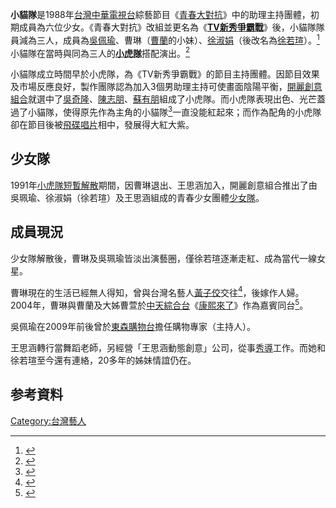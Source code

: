 {{Refimprove|time=2016-08-10T19:35:49+00:00}}
{{编修}}
'''小貓隊'''是1988年[[台湾中華電視台|台灣中華電視台]]綜藝節目《[[青春大對抗|青春大對抗]]》中的助理主持團體，初期成員為六位少女。《青春大對抗》改組並更名為《[[TV新秀爭霸站|'''TV新秀爭霸戰''']]》後，小貓隊隊員減為三人，成員為[[吳佩瑜|吳佩瑜]]、曹琳（[[曹蘭|曹蘭]]的小妹）、[[徐淑娟|徐淑娟]]（後改名為[[徐若瑄|徐若瑄]]）。<ref>{{cite web|title=小虎队原是小猫队陪衬 成员包括伊能静徐若瑄|url=http://ent.163.com/10/0211/05/5V7IKJ7L00031H2L.html|website=网易娱乐|accessdate=2016-08-10|deadurl=yes|archiveurl=https://web.archive.org/web/20160816044754/http://ent.163.com/10/0211/05/5V7IKJ7L00031H2L.html|archivedate=2016-08-16}}</ref>小貓隊在當時與同為三人的[[小虎隊_(台灣)|'''小虎隊''']]搭配演出。<ref>{{cite web|title=永远的小虎队：即使散了，也要祝愿彼此一路顺风！|url=http://www.bjd.com.cn/pw/wtj/201603/24/t20160324_11016807.html|website=京报网|accessdate=2016-08-10|deadurl=yes|archiveurl=https://web.archive.org/web/20160911103630/http://www.bjd.com.cn/pw/wtj/201603/24/t20160324_11016807.html|archivedate=2016-09-11}}</ref>

小貓隊成立時間早於小虎隊，為《TV新秀爭霸戰》的節目主持團體。因節目效果及市場反應良好，製作團隊認為加入3個男助理主持可使畫面陰陽平衡，[[開麗創意組合|開麗創意組合]]就選中了[[吳奇隆|吳奇隆]]、[[陈志朋|陳志朋]]、[[蘇有朋|蘇有朋]]組成了小虎隊。而小虎隊表現出色、光芒蓋過了小貓隊，使得原先作為主角的小貓隊<ref>{{Cite web|url=http://fun.hsw.cn/system/2010/02/11/050435099.shtml|title=如果沒有小貓隊，就沒有紅極一時的小虎隊！|accessdate=2018-12-18|author=|date=|publisher=|language=zh-tw|archive-date=2018-12-18|archive-url=https://web.archive.org/web/20181218102247/http://fun.hsw.cn/system/2010/02/11/050435099.shtml|dead-url=no}}</ref>一直没能紅起來；而作為配角的小虎隊卻在節目後被[[飛碟唱片|飛碟唱片]]相中，發展得大紅大紫。

== 少女隊 ==
1991年[[小虎隊_(台灣)#第一活躍期（1989-1992）|小虎隊短暫解散]]期間，因曹琳退出、王思涵加入，開麗創意組合推出了由吳珮瑜、徐淑娟（徐若瑄）及王思涵組成的青春少女團體[[少女隊_(台灣)|少女隊]]。

== 成員現況 ==
少女隊解散後，曹琳及吳珮瑜皆淡出演藝圈，僅徐若瑄逐漸走紅、成為當代一線女星。

曹琳現在的生活已經無人得知，曾與台灣名藝人[[黃子佼|黃子佼]]交往<ref>{{Cite web|url=http://ent.ltn.com.tw/news/breakingnews/2411681|title=30年前曾交往女團成員…黃子佼驚愕她「生子又離婚」|accessdate=2018-12-18|last=自由娛樂|work=ent.ltn.com.tw|archive-date=2019-06-11|archive-url=https://web.archive.org/web/20190611215726/https://ent.ltn.com.tw/news/breakingnews/2411681|dead-url=no}}</ref>，後嫁作人婦。2004年，曹琳與曹蘭及大姊曹萱於[[中天綜合台|中天綜合台]]《[[康熙來了|康熙來了]]》作為嘉賓同台<ref>{{Citation|last=康熙好經典|title=2004.09.20康熙來了完整版(第三季第52集)　第一代可愛諧星曹家三姊妹－曹蘭、曹萱、曹琳|url=https://www.youtube.com/watch?v=7FwHIFLsyqI|accessdate=2018-12-18|archive-date=2020-04-20|archive-url=https://web.archive.org/web/20200420213419/https://www.youtube.com/watch?v=7FwHIFLsyqI|dead-url=no}}</ref>。

吳佩瑜在2009年前後曾於[[東森購物|東森購物台]]擔任購物專家（主持人）。

王思涵轉行當舞蹈老師，另經營「王思涵動態創意」公司，從事[[秀導|秀導]]工作。而她和徐若瑄至今還有連絡，20多年的姊妹情誼仍在。

==参考資料==
{{reflist}}

[[Category:台灣藝人|Category:台灣藝人]]